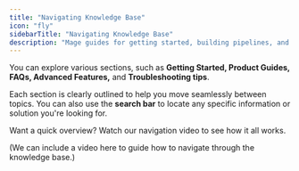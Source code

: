 ```yaml
---
title: "Navigating Knowledge Base"
icon: "fly"
sidebarTitle: "Navigating Knowledge Base"
description: "Mage guides for getting started, building pipelines, and more."
---
```

<style>@import '../styles/custom.css';</style>

You can explore various sections, such as <b class="highlight-color">Getting Started, Product Guides, FAQs, Advanced Features,</b> and <b class="highlight-color">Troubleshooting tips</b>. 

Each section is clearly outlined to help you move seamlessly between topics. You can also use the <b class="highlight-color">search bar</b> to locate any specific information or solution you're looking for.

Want a quick overview? Watch our navigation video to see how it all works.

(We can include a video here to guide how to navigate through the knowledge base.)
